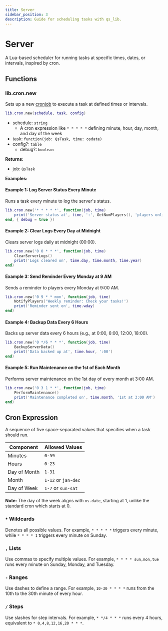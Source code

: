 ```yaml
---
title: Server
sidebar_position: 3
description: Guide for scheduling tasks with qs_lib.
---
```


# Server

A Lua-based scheduler for running tasks at specific times, dates, or intervals, inspired by cron.

## Functions

### lib.cron.new

Sets up a new [cronjob](https://en.wikipedia.org/wiki/Cron) to execute a task at defined times or intervals.

```lua
lib.cron.new(schedule, task, config)
```

- schedule: `string`
  - A cron expression like `* * * * *` defining minute, hour, day, month, and day of the week
- task: `function(job: QsTask, time: osdate)`
- config?: `table`
  - debug?: `boolean`

**Returns:**

- job: `QsTask`

**Examples:**

#### Example 1: Log Server Status Every Minute

Runs a task every minute to log the server's status.

```lua
lib.cron.new('* * * * *', function(job, time)
    print('Server status at', time, ':', GetNumPlayers(), 'players online')
end, { debug = true })
```

#### Example 2: Clear Logs Every Day at Midnight

Clears server logs daily at midnight (00:00).

```lua
lib.cron.new('0 0 * * *', function(job, time)
    ClearServerLogs()
    print('Logs cleared on', time.day, time.month, time.year)
end)
```

#### Example 3: Send Reminder Every Monday at 9 AM

Sends a reminder to players every Monday at 9:00 AM.

```lua
lib.cron.new('0 9 * * mon', function(job, time)
    NotifyPlayers('Weekly reminder: Check your tasks!')
    print('Reminder sent on', time.wday)
end)
```

#### Example 4: Backup Data Every 6 Hours

Backs up server data every 6 hours (e.g., at 0:00, 6:00, 12:00, 18:00).

```lua
lib.cron.new('0 */6 * * *', function(job, time)
    BackupServerData()
    print('Data backed up at', time.hour, ':00')
end)
```

#### Example 5: Run Maintenance on the 1st of Each Month

Performs server maintenance on the 1st day of every month at 3:00 AM.

```lua
lib.cron.new('0 3 1 * *', function(job, time)
    PerformMaintenance()
    print('Maintenance completed on', time.month, '1st at 3:00 AM')
end)
```

## Cron Expression

A sequence of five space-separated values that specifies when a task should run.

| Component    | Allowed Values      |
|--------------|---------------------|
| Minutes      | `0-59`              |
| Hours        | `0-23`              |
| Day of Month | `1-31`              |
| Month        | `1-12` or `jan-dec` |
| Day of Week  | `1-7` or `sun-sat`  |

**Note:** The day of the week aligns with `os.date`, starting at 1, unlike the standard cron which starts at 0.

### `*` Wildcards

Denotes all possible values. For example, `* * * * *` triggers every minute, while `* * * * 1` triggers every minute on Sunday.

### `,` Lists

Use commas to specify multiple values. For example, `* * * * sun,mon,tue` runs every minute on Sunday, Monday, and Tuesday.

### `-` Ranges

Use dashes to define a range. For example, `10-30 * * * *` runs from the 10th to the 30th minute of every hour.

### `/` Steps

Use slashes for step intervals. For example, `* */4 * * *` runs every 4 hours, equivalent to `* 0,4,8,12,16,20 * * *`.